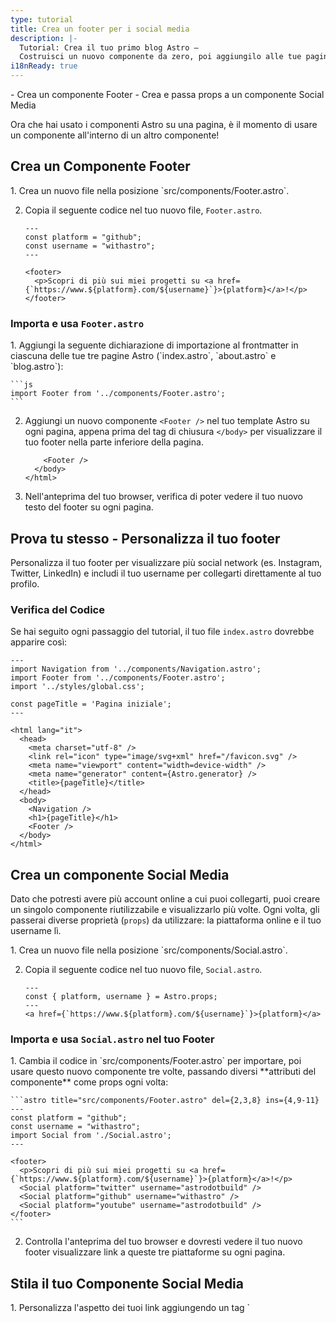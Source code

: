 ```yaml
---
type: tutorial
title: Crea un footer per i social media
description: |-
  Tutorial: Crea il tuo primo blog Astro —
  Costruisci un nuovo componente da zero, poi aggiungilo alle tue pagine
i18nReady: true
---
```



<PreCheck>
  - Crea un componente Footer
  - Crea e passa props a un componente Social Media
</PreCheck>

Ora che hai usato i componenti Astro su una pagina, è il momento di usare un componente all'interno di un altro componente!

## Crea un Componente Footer
<Steps>
1. Crea un nuovo file nella posizione `src/components/Footer.astro`.

2. Copia il seguente codice nel tuo nuovo file, `Footer.astro`.

    ```astro title="src/components/Footer.astro"
    ---
    const platform = "github";
    const username = "withastro";
    ---

    <footer>
      <p>Scopri di più sui miei progetti su <a href={`https://www.${platform}.com/${username}`}>{platform}</a>!</p>
    </footer>
    ```
</Steps>

### Importa e usa `Footer.astro`

<Steps>
1. Aggiungi la seguente dichiarazione di importazione al frontmatter in ciascuna delle tue tre pagine Astro (`index.astro`, `about.astro` e `blog.astro`):

    ```js
    import Footer from '../components/Footer.astro';
    ```

2. Aggiungi un nuovo componente `<Footer />` nel tuo template Astro su ogni pagina, appena prima del tag di chiusura `</body>` per visualizzare il tuo footer nella parte inferiore della pagina.

    ```astro ins={1}
        <Footer />
      </body>
    </html>
    ```

3. Nell'anteprima del tuo browser, verifica di poter vedere il tuo nuovo testo del footer su ogni pagina.
</Steps>

<Box icon="puzzle-piece">

## Prova tu stesso - Personalizza il tuo footer

Personalizza il tuo footer per visualizzare più social network (es. Instagram, Twitter, LinkedIn) e includi il tuo username per collegarti direttamente al tuo profilo.

</Box>

### Verifica del Codice
Se hai seguito ogni passaggio del tutorial, il tuo file `index.astro` dovrebbe apparire così:

```astro title="src/pages/index.astro"
---
import Navigation from '../components/Navigation.astro';
import Footer from '../components/Footer.astro';
import '../styles/global.css';

const pageTitle = 'Pagina iniziale';
---

<html lang="it">
  <head>
    <meta charset="utf-8" />
    <link rel="icon" type="image/svg+xml" href="/favicon.svg" />
    <meta name="viewport" content="width=device-width" />
    <meta name="generator" content={Astro.generator} />
    <title>{pageTitle}</title>
  </head>
  <body>
    <Navigation />
    <h1>{pageTitle}</h1>
    <Footer />
  </body>
</html>
```

## Crea un componente Social Media

Dato che potresti avere più account online a cui puoi collegarti, puoi creare un singolo componente riutilizzabile e visualizzarlo più volte. Ogni volta, gli passerai diverse proprietà (`props`) da utilizzare: la piattaforma online e il tuo username lì.

<Steps>
1. Crea un nuovo file nella posizione `src/components/Social.astro`.

2. Copia il seguente codice nel tuo nuovo file, `Social.astro`.

    ```astro title="src/components/Social.astro"
    ---
    const { platform, username } = Astro.props;
    ---
    <a href={`https://www.${platform}.com/${username}`}>{platform}</a>
    ```
</Steps>

### Importa e usa `Social.astro` nel tuo Footer

<Steps>
1. Cambia il codice in `src/components/Footer.astro` per importare, poi usare questo nuovo componente tre volte, passando diversi **attributi del componente** come props ogni volta:

    ```astro title="src/components/Footer.astro" del={2,3,8} ins={4,9-11}
    ---
    const platform = "github";
    const username = "withastro";
    import Social from './Social.astro';
    ---

    <footer>
      <p>Scopri di più sui miei progetti su <a href={`https://www.${platform}.com/${username}`}>{platform}</a>!</p>
      <Social platform="twitter" username="astrodotbuild" />
      <Social platform="github" username="withastro" />
      <Social platform="youtube" username="astrodotbuild" />
    </footer>
    ```

2. Controlla l'anteprima del tuo browser e dovresti vedere il tuo nuovo footer visualizzare link a queste tre piattaforme su ogni pagina.
</Steps>

## Stila il tuo Componente Social Media

<Steps>
1. Personalizza l'aspetto dei tuoi link aggiungendo un tag `<style>` a `src/components/Social.astro`.

    ```astro title="src/components/Social.astro" ins={6-17} 'class="social-platform'
    ---
    const { platform, username } = Astro.props;
    ---
    <a href={`https://www.${platform}.com/${username}`}>{platform}</a>

    <style>
      a {
        padding: 0.5rem 1rem;
        color: white;
        background-color: #4c1d95;
        text-decoration: none;
      }
    </style>
    ```

2. Aggiungi un tag `<style>` a `src/components/Footer.astro` per migliorare il layout dei suoi contenuti.

    ```astro title="src/components/Footer.astro" ins={4-10}
    ---
    import Social from './Social.astro';
    ---
    <style>
      footer {
        display: flex;
        gap: 1rem;
        margin-top: 2rem;
      }
    </style>

    <footer>
      <Social platform="twitter" username="astrodotbuild" />
      <Social platform="github" username="withastro" />
      <Social platform="youtube" username="astrodotbuild" />
    </footer>
    ```

3. Controlla di nuovo l'anteprima del tuo browser e conferma che ogni pagina mostra un footer aggiornato.
</Steps>

<Box icon="question-mark">

### Metti alla prova te stesso

1. Quale riga di codice devi scrivere nel frontmatter di un componente Astro per ricevere valori di `title`, `author` e `date` come props?

    <MultipleChoice>
      <Option isCorrect>
        `const { title, author, date } = Astro.props;`
      </Option>
      <Option>
        `import BlogPost from '../components/BlogPost.astro'`
      </Option>
      <Option>
        `<BlogPost title="My First Post" author="Dan" date="12 Aug 2022" />`
      </Option>
    </MultipleChoice>


2. Come **passi valori come props** a un componente Astro?
    <MultipleChoice>
      <Option>
        `const { title, author, date } = Astro.props;`
      </Option>
      <Option>
        `import BlogPost from '../components/BlogPost.astro'`
      </Option>
      <Option isCorrect>
        `<BlogPost title="My First Post" author="Dan" date="12 Aug 2022" />`
      </Option>
    </MultipleChoice>
</Box>



<Box icon="check-list">

## Checklist

<Checklist>
- [ ] Posso creare nuovi componenti `.astro` in `src/components/`
- [ ] Posso importare e usare componenti Astro all'interno di altri componenti Astro.
- [ ] Posso passare props a un componente Astro.
</Checklist>
</Box>

### Risorse

- [Props dei Componenti in Astro](/it/basics/astro-components/#component-props)
